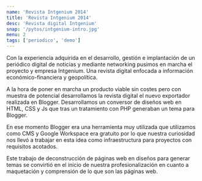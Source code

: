 ```yaml
---
name: 'Revista Intgenium 2014'
title: 'Revista Intgenium 2014'
desc: 'Revista digital Intgenium'
snap: '/pytos/intgenium-intro.jpg'
menu: 2
tags: ['periodico', 'demo']
---
```



Con la experiencia adquirida en el desarrollo, gestión e implantación de un periódico digital de noticias
y mediante networking pusimos en marcha el proyecto y empresa Intgenium. Una revista digital enfocada a información 
económico-financiera y geopolítica.

A la hora de poner en marcha un producto viable sin costes pero con muestra de potencial desarrollamos la revista 
digital el nuevo exportador realizada en Blogger. Desarrollamos un conversor de diseños web en HTML, 
CSS y Js que tras un tratamiento con PHP generaban un tema para Blogger.

En ese momento Blogger era una herramienta muy utilizada que utilizamos como CMS y Google Workspace era gratuito por 
lo que nuestra curiosidad nos llevó a trabajar en esta idea como infraestructura para proyectos con requisitos
acotados.

Este trabajo de deconstrucción de páginas web en diseños para generar temas se convirtió en el inicio de nuestra 
profesionalización en cuanto a maquetación y comprensión de lo que son las páginas web.
